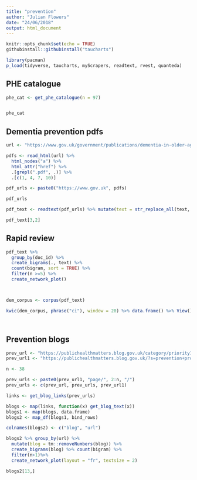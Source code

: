 ```yaml
---
title: "prevention"
author: "Julian Flowers"
date: "24/06/2018"
output: html_document
---
```


```r
knitr::opts_chunk$set(echo = TRUE)
githubinstall::githubinstall("taucharts")

library(pacman)
p_load(tidyverse, taucharts, myScrapers, readtext, rvest, quanteda)

```

## PHE catalogue

```r

phe_cat <- get_phe_catalogue(n = 97)


phe_cat

```


## Dementia prevention pdfs

```r

url <- "https://www.gov.uk/government/publications/dementia-in-older-age-barriers-to-primary-prevention-and-factors"

pdfs <- read_html(url) %>%
  html_nodes("a") %>%
  html_attr("href") %>%
  .[grepl(".pdf", .)] %>%
  .[c(1, 4, 7, 10)]

pdf_urls <- paste0("https://www.gov.uk", pdfs)

pdf_urls

pdf_text <- readtext(pdf_urls) %>% mutate(text = str_replace_all(text, "\\n", ""))

pdf_text[3,2]


```

## Rapid review

```r

pdf_text %>%
  group_by(doc_id) %>%
  create_bigrams(., text) %>%
  count(bigram, sort = TRUE) %>%
  filter(n >=5) %>%
  create_network_plot()




```


```r

dem_corpus <- corpus(pdf_text)

kwic(dem_corpus, phrase("ci"), window = 20) %>% data.frame() %>% View()




```



## Prevention blogs

```r

prev_url <- "https://publichealthmatters.blog.gov.uk/category/priority1/"
prev_url1 <- "https://publichealthmatters.blog.gov.uk/?s=prevention+programmes"

n <- 38

prev_urls <- paste0(prev_url1, "page/", 2:n, "/")
prev_urls <- c(prev_url, prev_urls, prev_url1)

links <- get_blog_links(prev_urls)

blogs <- map(links, function(x) get_blog_text(x))
blogs1 <- map(blogs, data.frame)
blogs2 <- map_df(blogs1, bind_rows)

colnames(blogs2) <- c("blog", "url")

blogs2 %>% group_by(url) %>% 
  mutate(blog = tm::removeNumbers(blog)) %>%
  create_bigrams(blog) %>% count(bigram) %>%
  filter(n>1)%>%
  create_network_plot(layout = "fr", textsize = 2)

blogs2[13,]

```

